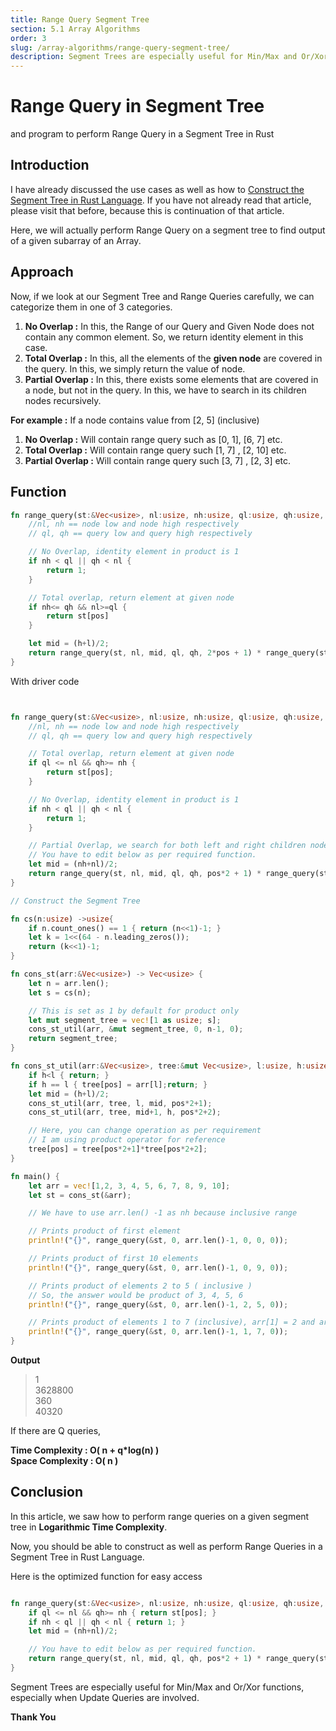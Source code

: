 ```yaml
---
title: Range Query Segment Tree
section: 5.1 Array Algorithms
order: 3
slug: /array-algorithms/range-query-segment-tree/
description: Segment Trees are especially useful for Min/Max and Or/Xor functions, especially when Update Queries are involved. In this article, will see how to perform range queries on a given segment tree.
---
```


# Range Query in Segment Tree
and program to perform Range Query in a Segment Tree in Rust

## Introduction

I have already discussed the use cases as well as how to [Construct the  Segment Tree in Rust Language](/array-algorithms/construct-segment-tree/).
If you have not already read that article, please visit that before, because this is continuation of that article.

Here, we will actually perform Range Query on a segment tree to find output of a given subarray of an Array.

## Approach

Now, if we look at our Segment Tree and Range Queries carefully, we can categorize them in one of 3 categories.

1. **No Overlap :** In this, the Range of our Query and Given Node does not contain any common element. So, we return identity element in this case.
2. **Total Overlap :** In this, all the elements of the **given node** are covered in the query. In this, we simply return the value of node.
3. **Partial Overlap :** In this, there exists some elements that are covered in a node, but not in the query. In this, we have to search in its children nodes recursively.

**For example :** If a node contains value from [2, 5] (inclusive)

1. **No Overlap :** Will contain range query such as [0, 1], [6, 7] etc.
2. **Total Overlap :** Will contain range query such [1, 7] , [2, 10] etc.
3. **Partial Overlap :** Will contain range query such [3, 7] , [2, 3] etc.

## Function

```rust
fn range_query(st:&Vec<usize>, nl:usize, nh:usize, ql:usize, qh:usize, pos : usize) -> usize{
    //nl, nh == node low and node high respectively
    // ql, qh == query low and query high respectively

    // No Overlap, identity element in product is 1
    if nh < ql || qh < nl {
        return 1;
    }

    // Total overlap, return element at given node
    if nh<= qh && nl>=ql {
        return st[pos]
    }

    let mid = (h+l)/2;
    return range_query(st, nl, mid, ql, qh, 2*pos + 1) * range_query(st, mid+1, nh, ql, qh, 2*pos + 1);
}
```

With driver code

```rust


fn range_query(st:&Vec<usize>, nl:usize, nh:usize, ql:usize, qh:usize, pos : usize) -> usize{
    //nl, nh == node low and node high respectively
    // ql, qh == query low and query high respectively

    // Total overlap, return element at given node
    if ql <= nl && qh>= nh {
        return st[pos];
    }

    // No Overlap, identity element in product is 1
    if nh < ql || qh < nl {
        return 1;
    }

    // Partial Overlap, we search for both left and right children nodes
    // You have to edit below as per required function.
    let mid = (nh+nl)/2;
    return range_query(st, nl, mid, ql, qh, pos*2 + 1) * range_query(st, mid+1, nh, ql, qh, pos*2 + 2);
}

// Construct the Segment Tree

fn cs(n:usize) ->usize{
    if n.count_ones() == 1 { return (n<<1)-1; }
    let k = 1<<(64 - n.leading_zeros());
    return (k<<1)-1;
}

fn cons_st(arr:&Vec<usize>) -> Vec<usize> {
    let n = arr.len();
    let s = cs(n);

    // This is set as 1 by default for product only
    let mut segment_tree = vec![1 as usize; s];
    cons_st_util(arr, &mut segment_tree, 0, n-1, 0);
    return segment_tree;
}

fn cons_st_util(arr:&Vec<usize>, tree:&mut Vec<usize>, l:usize, h:usize, pos:usize){
    if h<l { return; }
    if h == l { tree[pos] = arr[l];return; }
    let mid = (h+l)/2;
    cons_st_util(arr, tree, l, mid, pos*2+1);
    cons_st_util(arr, tree, mid+1, h, pos*2+2);

    // Here, you can change operation as per requirement
    // I am using product operator for reference
    tree[pos] = tree[pos*2+1]*tree[pos*2+2];
}

fn main() {
    let arr = vec![1,2, 3, 4, 5, 6, 7, 8, 9, 10];
    let st = cons_st(&arr);

    // We have to use arr.len() -1 as nh because inclusive range

    // Prints product of first element
    println!("{}", range_query(&st, 0, arr.len()-1, 0, 0, 0));

    // Prints product of first 10 elements
    println!("{}", range_query(&st, 0, arr.len()-1, 0, 9, 0));

    // Prints product of elements 2 to 5 ( inclusive )
    // So, the answer would be product of 3, 4, 5, 6
    println!("{}", range_query(&st, 0, arr.len()-1, 2, 5, 0));

    // Prints product of elements 1 to 7 (inclusive), arr[1] = 2 and arr[7] = 8
    println!("{}", range_query(&st, 0, arr.len()-1, 1, 7, 0));
}

```

**Output**
>1  <br/>
3628800 <br/>
360 <br/>
40320 <br/>

If there are Q queries,

**Time Complexity : O( n + q*log(n) )** <br/>
**Space Complexity : O( n )**

## Conclusion

In this article, we saw how to perform range queries on a given segment tree in **Logarithmic Time Complexity**.

Now, you should be able to construct as well as perform Range Queries in a Segment Tree in Rust Language.

Here is the optimized function for easy access

```rust

fn range_query(st:&Vec<usize>, nl:usize, nh:usize, ql:usize, qh:usize, pos : usize) -> usize{
    if ql <= nl && qh>= nh { return st[pos]; }
    if nh < ql || qh < nl { return 1; }
    let mid = (nh+nl)/2;

    // You have to edit below as per required function.
    return range_query(st, nl, mid, ql, qh, pos*2 + 1) * range_query(st, mid+1, nh, ql, qh, pos*2 + 2);
}
```

Segment Trees are especially useful for Min/Max and Or/Xor functions, especially when Update Queries are involved.

**Thank You**



<SEO title="Range Query in Segment Tree - Rust Programming"
    description="Segment Trees are especially useful for Min/Max and Or/Xor functions, especially when Update Queries are involved. In this article, will see how to perform range queries on a given segment tree."/>
